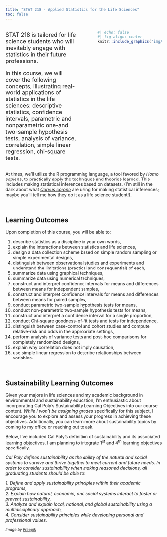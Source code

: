 ```yaml
---
title: "STAT 218 - Applied Statistics for the Life Sciences"
toc: false
---
```


:::: {.columns}
::: {.column width="50%"}
::: {style="font-size: 18px"}

STAT 218 is tailored for life science students who will inevitably engage with statistics in their future professions. 

In this course, we will cover the following concepts, illustrating real-world applications of statistics in the life sciences: descriptive statistics, confidence intervals, parametric and nonparametric one-and two-sample hypothesis tests, analysis of variance, correlation, simple linear regression, chi-square tests. 

:::
:::

::: {.column width="5%"}

:::

::: {.column width="45%"}

```r
#| echo: false
#| fig-align: center
knitr::include_graphics("img/img1.png")
```
:::
::::

At times, we'll utilize the R programming language, a tool favored by _Homo sapiens_, to practically apply the techniques and theories learned. This includes making statistical inferences based on datasets. (I'm still in the dark about what <a href="https://www.sciencedirect.com/science/article/abs/pii/S0960982223007741?via=ihub" target="_blank"><i>Corvus corone</i></a>
 are using for making statistical inferences; maybe you’ll tell me how they do it as a life science student!).

<br>

## Learning Outcomes

Upon completion of this course, you will be able to:

1. describe statistics as a discipline in your own words,
2. explain the interactions between statistics and life sciences,
3. design a data collection scheme based on simple random sampling or simple experimental designs,
4. distinguish between observational studies and experiments and understand the limitations (practical and consequential) of each,
5. summarize data using graphical techniques,
6. summarize data using numerical techniques,
7. construct and interpret confidence intervals for means and differences between means for independent samples,
8. construct and interpret confidence intervals for means and differences between means for paired samples,
9. conduct parametric two-sample hypothesis tests for means,
10. conduct non-parametric two-sample hypothesis tests for means,
11. construct and interpret a confidence interval for a single proportion,
12. conduct Chi-square goodness-of-fit tests and tests for independence,
13. distinguish between case-control and cohort studies and compute relative-risk and odds in the appropriate settings,
14. perform analysis of variance tests and post-hoc comparisons for completely randomized designs,
15. explain why correlation does not imply causation,
16. use simple linear regression to describe relationships between variables.

<br>

## Sustainability Learning Outcomes

Given your majors in life sciences and my academic background in environmental and sustainability education, I'm enthusiastic about incorporating Cal Poly's Sustainability Learning Objectives into our course content. _While I won't be assigning grades_ specifically for this subject, I encourage you to explore and assess your progress in achieving these objectives. Additionally, you can learn more about sustainability topics by coming to my office or reaching out to ask. 

Below, I've included Cal Poly's definition of sustainability and its associated learning objectives. I am planning to integrate 1^st^ and 4^th^ learning objectives specifically.

_Cal Poly defines sustainability as the ability of the natural and social systems to survive and thrive together to meet current and future needs. In order to consider sustainability when making reasoned decisions, all graduating students should be able to:_

_1. Define and apply sustainability principles within their academic programs,_   
_2. Explain how natural, economic, and social systems interact to foster or prevent sustainability,_   
_3. Analyze and explain local, national, and global sustainability using a multidisciplinary approach,_   
_4. Consider sustainability principles while developing personal and professional values._


::: {style="font-size: 12px"}

_Image by <a href="https://www.freepik.com/free-photo/person-holding-globe-grass-with-copy-space_7462463.htm">Freepik</a>_
:::